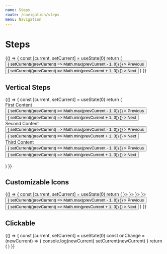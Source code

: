 ```yaml
---
name: Steps
route: /navigation/steps
menu: Navigation
---
```



# Steps

<Playground>
  {() => {
    const [current, setCurrent] = useState(0)
    return (
      <React.Fragment>
        <Steps current={current}>
          <Step title='first' subtitle='subtitle'></Step>
          <Step title='second' subtitle='subtitle'></Step>
          <Step title='third' subtitle='subtitle'></Step>
        </Steps>
        <br />
        <Space>
          <Button
            onClick={() => {
              setCurrent((prevCurrent) => Math.max(prevCurrent - 1, 0))
            }}
          >
            Previous
          </Button>
          <Button
            onClick={() => {
              setCurrent((prevCurrent) => Math.min(prevCurrent + 1, 3))
            }}
          >
            Next
          </Button>
        </Space>
      </React.Fragment>
    )
  }}
</Playground>

## Vertical Steps

<Playground>
  {() => {
    const [current, setCurrent] = useState(0)
    return (
      <React.Fragment>
        <Steps current={current} vertical>
          <Step title='first' subtitle='subtitle'>
            <div
              style={{
                width: 200,
                border: '1px solid black',
                padding: 25
              }}
            >
              First Content
              <Space>
                <Button
                  onClick={() => {
                    setCurrent((prevCurrent) => Math.max(prevCurrent - 1, 0))
                  }}
                >
                  Previous
                </Button>
                <Button
                  onClick={() => {
                    setCurrent((prevCurrent) => Math.min(prevCurrent + 1, 3))
                  }}
                >
                  Next
                </Button>
              </Space>
            </div>
          </Step>
          <Step title='second' subtitle='subtitle'>
            <div
              style={{
                width: 200,
                border: '1px solid black',
                padding: 25
              }}
            >
              Second Content
              <Space>
                <Button
                  onClick={() => {
                    setCurrent((prevCurrent) => Math.max(prevCurrent - 1, 0))
                  }}
                >
                  Previous
                </Button>
                <Button
                  onClick={() => {
                    setCurrent((prevCurrent) => Math.min(prevCurrent + 1, 3))
                  }}
                >
                  Next
                </Button>
              </Space>
            </div>
          </Step>
          <Step title='third' subtitle='subtitle'>
            <div
              style={{
                width: 200,
                border: '1px solid black',
                padding: 25
              }}
            >
              Third Content
              <Space>
                <Button
                  onClick={() => {
                    setCurrent((prevCurrent) => Math.max(prevCurrent - 1, 0))
                  }}
                >
                  Previous
                </Button>
                <Button
                  onClick={() => {
                    setCurrent((prevCurrent) => Math.min(prevCurrent + 1, 3))
                  }}
                >
                  Next
                </Button>
              </Space>
            </div>
          </Step>
        </Steps>
        <br />
      </React.Fragment>
    )
  }}
</Playground>

## Customizable Icons

<Playground>
  {() => {
    const [current, setCurrent] = useState(0)
    return (
      <React.Fragment>
        <Steps current={current}>
          <Step title='Login' icon={<PersonIcon />}></Step>
          <Step title='Verification' icon={<VerifiedUserIcon />}></Step>
          <Step title='Pay' icon={<PaymentIcon />}></Step>
          <Step title='Done' icon={<InsertEmoticonIcon />}></Step>
        </Steps>
        <br />
        <Space>
          <Button
            onClick={() => {
              setCurrent((prevCurrent) => Math.max(prevCurrent - 1, 0))
            }}
          >
            Previous
          </Button>
          <Button
            onClick={() => {
              setCurrent((prevCurrent) => Math.min(prevCurrent + 1, 3))
            }}
          >
            Next
          </Button>
        </Space>
      </React.Fragment>
    )
  }}
</Playground>

## Clickable

<Playground>
  {() => {
    const [current, setCurrent] = useState(0)
    const onChange = (newCurrent) => {
      console.log(newCurrent)
      setCurrent(newCurrent)
    }
    return (
      <React.Fragment>
        <Steps current={current} onChange={onChange}>
          <Step title='first' subtitle='subtitle'></Step>
          <Step title='second' subtitle='subtitle'></Step>
          <Step title='third' subtitle='subtitle'></Step>
        </Steps>
      </React.Fragment>
    )
  }}
</Playground>
